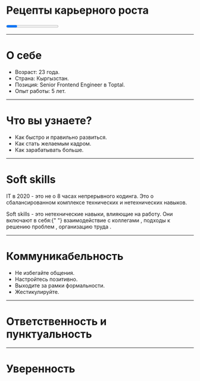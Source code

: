 


<Layout>

# Рецепты карьерного роста

<Progress autoFillProgress={75} prepend="👨🏼‍💻" append="🦸🏼‍♂️" />

</Layout>

---

<Layout>

# О себе

- Возраст: 23 года.
- Страна: Кыргызстан.
- Позиция: Senior Frontend Engineer в Toptal.
- Опыт работы: 5 лет.

</Layout>

---

<Layout>

# Что вы узнаете?

- Как быстро и правильно развиться.
- Как стать желаемым кадром.
- Как зарабатывать больше.

</Layout>

---

<Layout>

# Soft skills

IT в 2020 - это не о 8 часах непрерывного кодинга.
Это о сбалансированном комплексе технических и нетехнических навыков.

<Callout emoji="💡">
  Soft skills - это нетехнические навыки, влияющие на работу. Они включают в
  себя:{" "}
  <Text color="secondary" bold>
    взаимодействие с коллегами
  </Text>
  , <Text color="secondary" bold>
    подходы к решению проблем
  </Text>, <Text color="secondary" bold>
    организацию труда
  </Text>.
</Callout>

</Layout>

---

<Layout>

# Коммуникабельность

<Steps>

- Не избегайте общения.
- Настройтесь позитивно.
- Выходите за рамки формальности.
- Жестикулируйте.

</Steps>

</Layout>

---

<Layout>

# Ответственность и пунктуальность

</Layout>

---

<Layout>

# Уверенность

</Layout>
